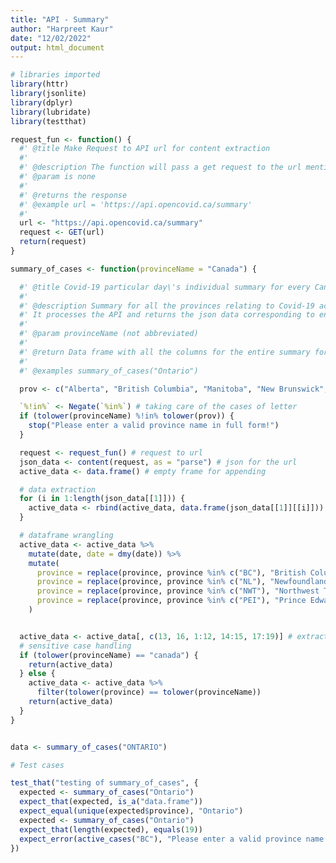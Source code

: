 ```yaml
---
title: "API - Summary"
author: "Harpreet Kaur"
date: "12/02/2022"
output: html_document
---
```


```r
# libraries imported
library(httr)
library(jsonlite)
library(dplyr)
library(lubridate)
library(testthat)
```


```r

request_fun <- function() {
  #' @title Make Request to API url for content extraction
  #'
  #' @description The function will pass a get request to the url mentioned in the function and help in accessing the json/xml/html content of the web page. If the returned response code is 200 that means everything is good.
  #' @param is none
  #'
  #' @returns the response
  #' @example url = 'https://api.opencovid.ca/summary'
  #'
  url <- "https://api.opencovid.ca/summary"
  request <- GET(url)
  return(request)
}
```

```r
summary_of_cases <- function(provinceName = "Canada") {

  #' @title Covid-19 particular day\'s individual summary for every Canadian province
  #'
  #' @description Summary for all the provinces relating to Covid-19 active cases, avaccine, cvaccine and dvaccine. Moreover, is discloses the count of people who have recovered and who were tested.
  #' It processes the API and returns the json data corresponding to entered province. exceptional user input have been handled. If 'Canada' is passed as an argument the output displays the data for all the Canadian provinces.The returned data is a data frame and,
  #'
  #' @param provinceName (not abbreviated)
  #'
  #' @return Data frame with all the columns for the entire summary for all the provinces individually would be returned. The columns includes the date, province name, active_cases, active_cases_change, avaccine, cases,cumulative_avaccine, cumulative_cases,cumulative_cvaccine, cumulative_deaths,   cumulative_dvaccine, cumulative_recovered, cumulative_testing, cvaccine, deaths, dvaccine, recovered, testing and testing_info.
  #'
  #' @examples summary_of_cases("Ontario")

  prov <- c("Alberta", "British Columbia", "Manitoba", "New Brunswick", "Newfoundland and Labrador", "Nova Scotia", "Nunavut", "Northwest Territories", "Ontario", "Prince Edward Island", "Quebec", "Saskatchewan", "Yukon", "Canada")

  `%!in%` <- Negate(`%in%`) # taking care of the cases of letter
  if (tolower(provinceName) %!in% tolower(prov)) {
    stop("Please enter a valid province name in full form!")
  }

  request <- request_fun() # request to url
  json_data <- content(request, as = "parse") # json for the url
  active_data <- data.frame() # empty frame for appending

  # data extraction
  for (i in 1:length(json_data[[1]])) {
    active_data <- rbind(active_data, data.frame(json_data[[1]][[i]]))
  }

  # dataframe wrangling
  active_data <- active_data %>%
    mutate(date, date = dmy(date)) %>%
    mutate(
      province = replace(province, province %in% c("BC"), "British Columbia"),
      province = replace(province, province %in% c("NL"), "Newfoundland and Labrador"),
      province = replace(province, province %in% c("NWT"), "Northwest Territories"),
      province = replace(province, province %in% c("PEI"), "Prince Edward Island")
    )


  active_data <- active_data[, c(13, 16, 1:12, 14:15, 17:19)] # extracted keys
  # sensitive case handling
  if (tolower(provinceName) == "canada") {
    return(active_data)
  } else {
    active_data <- active_data %>%
      filter(tolower(province) == tolower(provinceName))
    return(active_data)
  }
}


data <- summary_of_cases("ONTARIO")
```


```r
# Test cases

test_that("testing of summary_of_cases", {
  expected <- summary_of_cases("Ontario")
  expect_that(expected, is_a("data.frame"))
  expect_equal(unique(expected$province), "Ontario")
  expected <- summary_of_cases("Ontario")
  expect_that(length(expected), equals(19))
  expect_error(active_cases("BC"), "Please enter a valid province name in full form!")
})
```
